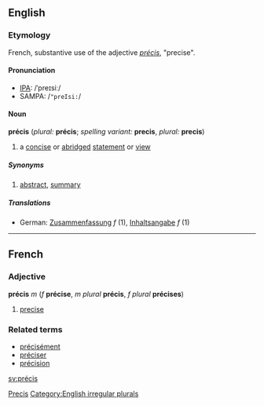 ==English==
===Etymology===
French, substantive use of the adjective ''[[précis#French|précis]]'', "precise".
====Pronunciation====
*[[Pronunciation guide|IPA]]: /ˈpreɪsiː/
*SAMPA: /<tt>"preIsi:</tt>/
====Noun====
'''précis''' (''plural:'' '''précis'''; ''spelling variant:'' '''precis''', ''plural:'' '''precis''')

#a [[concise]] or [[abridge]]d [[statement]] or [[view]]

=====Synonyms=====
#[[abstract]], [[summary]]
=====Translations=====
*German: [[Zusammenfassung]] ''f'' (1), [[Inhaltsangabe]] ''f'' (1)

[[Category:English words spelled with diacritics or ligatures|Precis]]
[[Category:English irregular plurals]]

----

==French==
===Adjective===
'''précis''' ''m'' (''f'' '''précise''', ''m plural'' '''précis''', ''f plural'' '''précises''')

#[[precise]]

===Related terms===
*[[précisément]]
*[[préciser]]
*[[précision]]

[[sv:précis]]